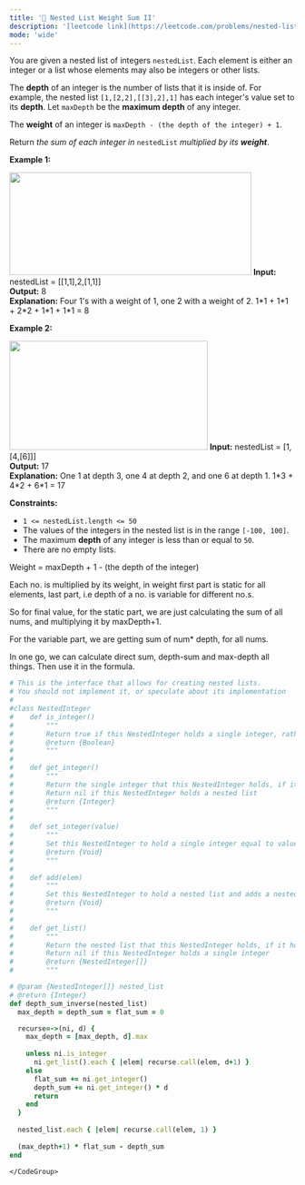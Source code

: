 ```yaml
---
title: '🧀 Nested List Weight Sum II'
description: '[leetcode link](https://leetcode.com/problems/nested-list-weight-sum-ii/description/)'
mode: 'wide'
---
```

<Tabs>
  <Tab title="Question" icon="circle-question" iconType="regular">
    <Card>
      <p>You are given a nested list of integers <code>nestedList</code>. Each element is either an integer or a list whose elements may also be integers or other lists.</p>  <p>The <strong>depth</strong> of an integer is the number of lists that it is inside of. For example, the nested list <code>[1,[2,2],[[3],2],1]</code> has each integer&#39;s value set to its <strong>depth</strong>. Let <code>maxDepth</code> be the <strong>maximum depth</strong> of any integer.</p>  <p>The <strong>weight</strong> of an integer is <code>maxDepth - (the depth of the integer) + 1</code>.</p>  <p>Return <em>the sum of each integer in </em><code>nestedList</code><em> multiplied by its <strong>weight</strong></em>.</p>   <p><strong class="example">Example 1:</strong></p> <img alt="" src="https://assets.leetcode.com/uploads/2021/03/27/nestedlistweightsumiiex1.png" style="width: 426px; height: 181px;" />  <strong>Input:</strong> nestedList = [[1,1],2,[1,1]] <br/> <strong>Output:</strong> 8 <br/> <strong>Explanation:</strong> Four 1&#39;s with a weight of 1, one 2 with a weight of 2. 1*1 + 1*1 + 2*2 + 1*1 + 1*1 = 8   <p><strong class="example">Example 2:</strong></p> <img alt="" src="https://assets.leetcode.com/uploads/2021/03/27/nestedlistweightsumiiex2.png" style="width: 349px; height: 192px;" />  <strong>Input:</strong> nestedList = [1,[4,[6]]] <br/> <strong>Output:</strong> 17 <br/> <strong>Explanation:</strong> One 1 at depth 3, one 4 at depth 2, and one 6 at depth 1. 1*3 + 4*2 + 6*1 = 17    <p><strong>Constraints:</strong></p>  <ul>  <li><code>1 &lt;= nestedList.length &lt;= 50</code></li>  <li>The values of the integers in the nested list is in the range <code>[-100, 100]</code>.</li>  <li>The maximum <strong>depth</strong> of any integer is less than or equal to <code>50</code>.</li>  <li>There are no empty lists.</li> </ul> 
    </Card>
  </Tab>
  <Tab title="Solution" icon="lightbulb" iconType="regular" >
    <Card>
      Weight = maxDepth + 1 - (the depth of the integer)

Each no. is multiplied by its weight, in weight first part is static for all elements, last part, i.e depth of a no. is variable for different no.s.

So for final value, for the static part, we are just calculating the sum of all nums, and multiplying it by maxDepth+1.

For the variable part, we are getting sum of num* depth, for all nums.

In one go, we can calculate  direct sum, depth-sum and max-depth all things. Then use it in the formula.
    </Card>
  <Expandable title="code">
    <CodeGroup dropdown>
```ruby title="Nested List Weight Sum II" lines
# This is the interface that allows for creating nested lists.
# You should not implement it, or speculate about its implementation
#
#class NestedInteger
#    def is_integer()
#        """
#        Return true if this NestedInteger holds a single integer, rather than a nested list.
#        @return {Boolean}
#        """
#
#    def get_integer()
#        """
#        Return the single integer that this NestedInteger holds, if it holds a single integer
#        Return nil if this NestedInteger holds a nested list
#        @return {Integer}
#        """
#
#    def set_integer(value)
#        """
#        Set this NestedInteger to hold a single integer equal to value.
#        @return {Void}
#        """
#
#    def add(elem)
#        """
#        Set this NestedInteger to hold a nested list and adds a nested integer elem to it.
#        @return {Void}
#        """
#
#    def get_list()
#        """
#        Return the nested list that this NestedInteger holds, if it holds a nested list
#        Return nil if this NestedInteger holds a single integer
#        @return {NestedInteger[]}
#        """

# @param {NestedInteger[]} nested_list
# @return {Integer}
def depth_sum_inverse(nested_list)
  max_depth = depth_sum = flat_sum = 0

  recurse=->(ni, d) {
    max_depth = [max_depth, d].max
    
    unless ni.is_integer
      ni.get_list().each { |elem| recurse.call(elem, d+1) }
    else
      flat_sum += ni.get_integer()
      depth_sum += ni.get_integer() * d
      return
    end
  }
  
  nested_list.each { |elem| recurse.call(elem, 1) }
  
  (max_depth+1) * flat_sum - depth_sum
end

```
    </CodeGroup>
  </Expandable>
  </Tab>
</Tabs>